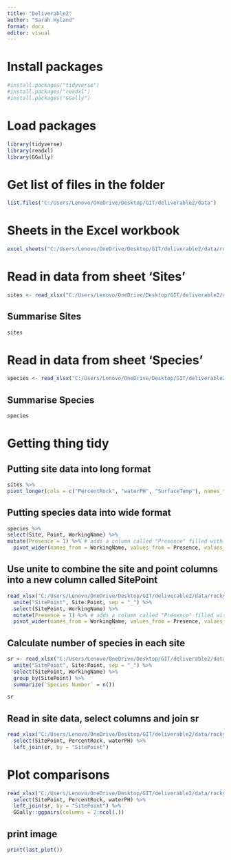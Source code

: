 ```yaml
---
title: "Deliverable2"
author: "Sarah Hyland"
format: docx
editor: visual
---
```


# Install packages

```r
#install.packages("tidyverse")
#install.packages("readxl")
#install.packages("GGally")
```

# Load packages

```r
library(tidyverse)
library(readxl)
library(GGally)
```

# Get list of files in the folder

```r
list.files("C:/Users/Lenovo/OneDrive/Desktop/GIT/deliverable2/data")
```

# Sheets in the Excel workbook

```r
excel_sheets("C:/Users/Lenovo/OneDrive/Desktop/GIT/deliverable2/data/rockydata.xlsx")
```

# Read in data from sheet 'Sites'

```r
sites <- read_xlsx("C:/Users/Lenovo/OneDrive/Desktop/GIT/deliverable2/data/rockydata.xlsx", sheet = "Sites")
```

## Summarise Sites

```r
sites
```

# Read in data from sheet 'Species'

```r
species <- read_xlsx("C:/Users/Lenovo/OneDrive/Desktop/GIT/deliverable2/data/rockydata.xlsx", sheet = "Species")
```

## Summarise Species

```r
species
```

# Getting thing tidy

## Putting site data into long format

```r
sites %>%
pivot_longer(cols = c("PercentRock", "waterPH", "SurfaceTemp"), names_to = "variable", values_to = "value")
```

## Putting species data into wide format

```r
species %>%
select(Site, Point, WorkingName) %>%
mutate(Presence = 1) %>% # adds a column called "Presence" filled with "1"
  pivot_wider(names_from = WorkingName, values_from = Presence, values_fill = 0)
```

## Use unite to combine the site and point columns into a new column called SitePoint

```r
read_xlsx("C:/Users/Lenovo/OneDrive/Desktop/GIT/deliverable2/data/rockydata.xlsx", sheet = "Species") %>% 
  unite("SitePoint", Site:Point, sep = "_") %>%
  select(SitePoint, WorkingName) %>%
  mutate(Presence = 1) %>% # adds a column called "Presence" filled with "1"
  pivot_wider(names_from = WorkingName, values_from = Presence, values_fill = 0)
```

## Calculate number of species in each site

```r
sr <- read_xlsx("C:/Users/Lenovo/OneDrive/Desktop/GIT/deliverable2/data/rockydata.xlsx", sheet = "Species") %>% 
  unite("SitePoint", Site:Point, sep = "_") %>%
  select(SitePoint, WorkingName) %>% 
  group_by(SitePoint) %>%
  summarize(`Species Number` = n())

sr
```

## Read in site data, select columns and join sr

```r
read_xlsx("C:/Users/Lenovo/OneDrive/Desktop/GIT/deliverable2/data/rockydata.xlsx", sheet = "Sites") %>%
  select(SitePoint, PercentRock, waterPH) %>%
  left_join(sr, by = "SitePoint")
```

# Plot comparisons

```r
read_xlsx("C:/Users/Lenovo/OneDrive/Desktop/GIT/deliverable2/data/rockydata.xlsx", sheet = "Sites") %>%
  select(SitePoint, PercentRock, waterPH) %>%
  left_join(sr, by = "SitePoint") %>%
  GGally::ggpairs(columns = 2:ncol(.))
```

## print image

```r
print(last_plot())
```
